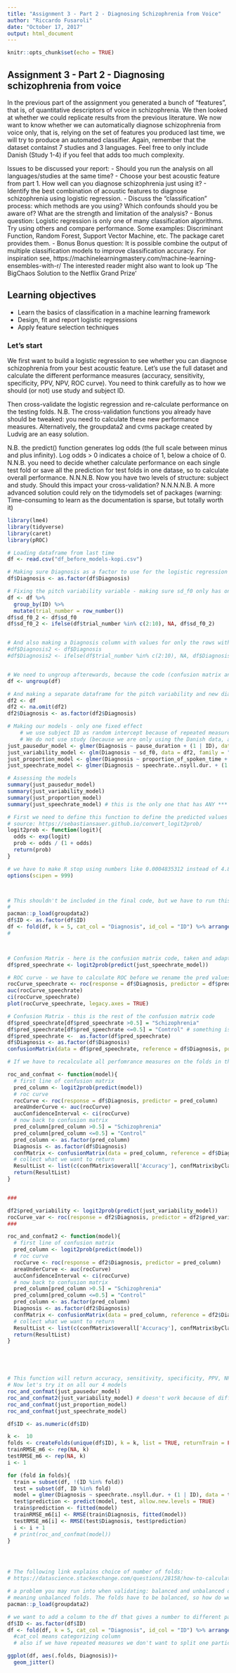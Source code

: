 ```yaml
---
title: "Assignment 3 - Part 2 - Diagnosing Schizophrenia from Voice"
author: "Riccardo Fusaroli"
date: "October 17, 2017"
output: html_document
---
```


```r
knitr::opts_chunk$set(echo = TRUE)
```

## Assignment 3 - Part 2 - Diagnosing schizophrenia from voice

In the previous part of the assignment you generated a bunch of "features", that is, of quantitative descriptors of voice in schizophrenia. We then looked at whether we could replicate results from the previous literature.
We now want to know whether we can automatically diagnose schizophrenia from voice only, that is, relying on the set of features you produced last time, we will try to produce an automated classifier.
Again, remember that the dataset containst 7 studies and 3 languages. Feel free to only include Danish (Study 1-4) if you feel that adds too much complexity.

Issues to be discussed your report:
- Should you run the analysis on all languages/studies at the same time? 
- Choose your best acoustic feature from part 1. How well can you diagnose schizophrenia just using it?
- Identify the best combination of acoustic features to diagnose schizophrenia using logistic regression.
- Discuss the "classification" process: which methods are you using? Which confounds should you be aware of? What are the strength and limitation of the analysis?
- Bonus question: Logistic regression is only one of many classification algorithms. Try using others and compare performance. Some examples: Discriminant Function, Random Forest, Support Vector Machine, etc. The package caret provides them. 
- Bonus Bonus question: It is possible combine the output of multiple  classification models to improve classification accuracy. For inspiration see,
https://machinelearningmastery.com/machine-learning-ensembles-with-r/
 The interested reader might also want to look up 'The BigChaos Solution to the Netflix Grand Prize'

## Learning objectives
- Learn the basics of classification in a machine learning framework
- Design, fit and report logistic regressions
- Apply feature selection techniques

### Let's start

We first want to build a logistic regression to see whether you can diagnose schizophrenia from your best acoustic feature. Let's use the full dataset and calculate the different performance measures (accuracy, sensitivity, specificity, PPV, NPV, ROC curve). You need to think carefully as to how we should (or not) use study and subject ID.

Then cross-validate the logistic regression and re-calculate performance on the testing folds. N.B. The cross-validation functions you already have should be tweaked: you need to calculate these new performance measures. Alternatively, the groupdata2 and cvms package created by Ludvig are an easy solution. 

N.B. the predict() function generates log odds (the full scale between minus and plus infinity). Log odds > 0 indicates a choice of 1, below a choice of 0.
N.N.B. you need to decide whether calculate performance on each single test fold or save all the prediction for test folds in one datase, so to calculate overall performance.
N.N.N.B. Now you have two levels of structure: subject and study. Should this impact your cross-validation?
N.N.N.N.B. A more advanced solution could rely on the tidymodels set of packages (warning: Time-consuming to learn as the documentation is sparse, but totally worth it)



```r
library(lme4)
library(tidyverse)
library(caret)
library(pROC)

# Loading dataframe from last time
df <- read.csv("df_before_models-kopi.csv")

# Making sure Diagnosis as a factor to use for the logistic regression
df$Diagnosis <- as.factor(df$Diagnosis)

# Fixing the pitch variability variable - making sure sd_f0 only has one value per ID istead of 10 identical ones (as new column)
df <- df %>%
  group_by(ID) %>%
  mutate(trial_number = row_number())
df$sd_f0_2 <- df$sd_f0
df$sd_f0_2 <- ifelse(df$trial_number %in% c(2:10), NA, df$sd_f0_2)


# And also making a Diagnosis column with values for only the rows with sd_f0_2 values
#df$Diagnosis2 <- df$Diagnosis
#df$Diagnosis2 <- ifelse(df$trial_number %in% c(2:10), NA, df$Diagnosis2)


# We need to ungroup afterewards, because the code (confusion matrix and roc != 1) works if i don't run these lines above
df <- ungroup(df)

# And making a separate dataframe for the pitch variability and new diagnosis variables (where we remove all of the rows with NA)
df2 <- df
df2 <- na.omit(df2)
df2$Diagnosis <- as.factor(df2$Diagnosis)

# Making our models - only one fixed effect
    # we use subject ID as random intercept because of repeated measures. 
    # We do not use study (because we are only using the Danish data, and we previously concluded that the Danish studies are not different)
just_pausedur_model <- glmer(Diagnosis ~ pause_duration + (1 | ID), data = df, family = "binomial")
just_variability_model <- glm(Diagnosis ~ sd_f0, data = df2, family = "binomial") # This model does not have repeated measures, so we are using the dataframe with only one pitch variability observation per participant.
just_proportion_model <- glmer(Diagnosis ~ proportion_of_spoken_time + (1 | ID), data = df, family = "binomial")
just_speechrate_model <- glmer(Diagnosis ~ speechrate..nsyll.dur. + (1 | ID), data = df, family = "binomial", glmerControl(optimizer = "nloptwrap", calc.derivs = FALSE))

# Assessing the models
summary(just_pausedur_model)
summary(just_variability_model)
summary(just_proportion_model)
summary(just_speechrate_model) # this is the only one that has ANY *** on fixed effect !
```


```r

# First we need to define this function to define the predicted values (we need those for both the ROC and confusion matrix): 
# source: https://sebastiansauer.github.io/convert_logit2prob/
logit2prob <- function(logit){
  odds <- exp(logit)
  prob <- odds / (1 + odds)
  return(prob)
}

# we have to make R stop using numbers like 0.0004835312 instead of 4.835312e-04 (scientific notation) to avoid a problem in confmat code
options(scipen = 999)



# This shouldn't be included in the final code, but we have to run this before the rest of this chunk in order to not get accuracy = 1.
#
pacman::p_load(groupdata2)
df$ID <- as.factor(df$ID)
df <- fold(df, k = 5, cat_col = "Diagnosis", id_col = "ID") %>% arrange(.folds)
#



# Confusion Matrix - here is the confusion matrix code, taken and adapted from the powerpoint of this week's lecture (continued below)
df$pred_speechrate <- logit2prob(predict(just_speechrate_model))

# ROC curve - we have to calculate ROC before we rename the pred values to "Schizophrenia" or "Control" because it only handles numeric values
rocCurve_speechrate <- roc(response = df$Diagnosis, predictor = df$pred_speechrate)
auc(rocCurve_speechrate)
ci(rocCurve_speechrate)
plot(rocCurve_speechrate, legacy.axes = TRUE)

# Confusion Matrix - this is the rest of the confusion matrix code
df$pred_speechrate[df$pred_speechrate >0.5] = "Schizophrenia"
df$pred_speechrate[df$pred_speechrate <=0.5] = "Control" # something is wrong here - i found out why! it's because of scientific notation!
df$pred_speechrate <-  as.factor(df$pred_speechrate)
df$Diagnosis <- as.factor(df$Diagnosis)
confusionMatrix(data = df$pred_speechrate, reference = df$Diagnosis, positive = "Schizophrenia")

```


```r
# If we have to recalculate all perfomrance measures on the folds in the next task (cross-validation) it may be a good idea to create a function that calculates and saves all 6 measures

roc_and_confmat <- function(model){
  # first line of confusion matrix
  pred_column <- logit2prob(predict(model))
  # roc curve
  rocCurve <- roc(response = df$Diagnosis, predictor = pred_column)
  areaUnderCurve <- auc(rocCurve)
  aucConfidenceInterval <- ci(rocCurve)
  # now back to confusion matrix
  pred_column[pred_column >0.5] = "Schizophrenia"
  pred_column[pred_column <=0.5] = "Control"
  pred_column <- as.factor(pred_column)
  Diagnosis <- as.factor(df$Diagnosis)
  confMatrix <- confusionMatrix(data = pred_column, reference = df$Diagnosis, positive = "Schizophrenia")
  # collect what we want to return
  ResultList <- list(c(confMatrix$overall['Accuracy'], confMatrix$byClass['Sensitivity'], confMatrix$byClass['Specificity'], confMatrix$byClass['Pos Pred Value'], confMatrix$byClass['Neg Pred Value']), areaUnderCurve)
  return(ResultList)
}


###

df2$pred_variability <- logit2prob(predict(just_variability_model))
rocCurve_var <- roc(response = df2$Diagnosis, predictor = df2$pred_variability)
###

roc_and_confmat2 <- function(model){
  # first line of confusion matrix
  pred_column <- logit2prob(predict(model))
  # roc curve
  rocCurve <- roc(response = df2$Diagnosis, predictor = pred_column)
  areaUnderCurve <- auc(rocCurve)
  aucConfidenceInterval <- ci(rocCurve)
  # now back to confusion matrix
  pred_column[pred_column >0.5] = "Schizophrenia"
  pred_column[pred_column <=0.5] = "Control"
  pred_column <- as.factor(pred_column)
  Diagnosis <- as.factor(df2$Diagnosis)
  confMatrix <- confusionMatrix(data = pred_column, reference = df2$Diagnosis, positive = "Schizophrenia")
  # collect what we want to return
  ResultList <- list(c(confMatrix$overall['Accuracy'], confMatrix$byClass['Sensitivity'], confMatrix$byClass['Specificity'], confMatrix$byClass['Pos Pred Value'], confMatrix$byClass['Neg Pred Value']), areaUnderCurve)
  return(ResultList)
}





# This function will return accuracy, sensitivity, specificity, PPV, NPV in that order, and then area under the roc curve as the last value.
# Now let's try it on all our 4 models
roc_and_confmat(just_pausedur_model)
roc_and_confmat2(just_variability_model) # doesn't work because of different lengths of pred_column and df$Diagnosis  ##### Edit: I think I fixed it
roc_and_confmat(just_proportion_model)
roc_and_confmat(just_speechrate_model)
```


```r
df$ID <- as.numeric(df$ID)

k <-  10
folds <- createFolds(unique(df$ID), k = k, list = TRUE, returnTrain = FALSE)
trainRMSE_m6 <- rep(NA, k)
testRMSE_m6 <- rep(NA, k)
i <- 1

for (fold in folds){
  train = subset(df, !(ID %in% fold))
  test = subset(df, ID %in% fold)
  model = glmer(Diagnosis ~ speechrate..nsyll.dur. + (1 | ID), data = train, family = "binomial")
  test$prediction <- predict(model, test, allow.new.levels = TRUE)
  train$prediction <- fitted(model)
  trainRMSE_m6[i] <- RMSE(train$Diagnosis, fitted(model))
  testRMSE_m6[i] <- RMSE(test$Diagnosis, test$prediction)
  i <- i + 1
  # print(roc_and_confmat(model))
}





```




```r
# The following link explains choice of number of folds:
# https://datascience.stackexchange.com/questions/28158/how-to-calculate-the-fold-number-k-fold-in-cross-validation

# a problem you may run into when validating: balanced and unbalanced data
# meaning unbalanced folds. The folds have to be balanced, so how do we tell them to do that?
pacman::p_load(groupdata2)

# we want to add a column to the df that gives a number to different parts of the dataset (folds)
df$ID <- as.factor(df$ID)
df <- fold(df, k = 5, cat_col = "Diagnosis", id_col = "ID") %>% arrange(.folds)
  #cat_col means categorizing column 
  # also if we have repeated measures we don't want to split one participant over different fold

ggplot(df, aes(.folds, Diagnosis))+
  geom_jitter()
```


